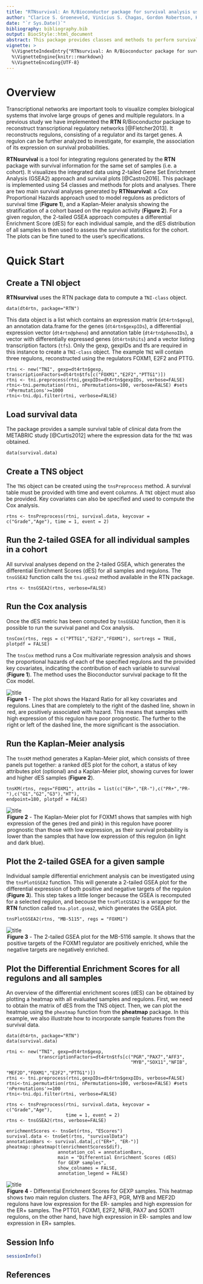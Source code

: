 ```yaml
---
title: "RTNsurvival: An R/Bioconductor package for survival analysis using transcriptional networks and regulons."
author: "Clarice S. Groeneveld, Vinícius S. Chagas, Gordon Robertson, Kerstin B. Meyer, Mauro A. A. Castro."
date: "`r Sys.Date()`"
bibliography: bibliography.bib
output: BiocStyle::html_document
abstract: This package provides classes and methods to perform survival analysis using transcriptional networks inferred by the [RTN](http://bioconductor.org/packages/RTN/) package, including Kaplan-Meier and multivariate survival analysis using Cox's regression model.
vignette: >
  %\VignetteIndexEntry{"RTNsurvival: An R/Bioconductor package for survival analysis using transcriptional networks and regulons."}
  %\VignetteEngine{knitr::rmarkdown}
  %\VignetteEncoding{UTF-8}
---
```


# Overview

Transcriptional networks are important tools to visualize complex biological systems that involve large groups of genes and multiple regulators. In a previous study we have implemented the **RTN** R/Bioconductor package to reconstruct transcriptional regulatory networks [@Fletcher2013]. It reconstructs regulons, consisting of a regulator and its target genes. A regulon can be further analyzed to investigate, for example, the association of its expression on survival probabilities.

**RTNsurvival** is a tool for integrating regulons generated by the **RTN** package with survival information for the same set of samples (i.e. a cohort). It visualizes the integrated data using 2-tailed Gene Set Enrichment Analysis (GSEA2) approach and survival plots [@Castro2016]. This package is implemented using S4 classes and methods for plots and analyses. There are two main survival analyses generated by **RTNsurvival**: a Cox Proportional Hazards approach used to model regulons as predictors of survival time (**Figure 1**), and a Kaplan-Meier analysis showing the stratification of a cohort based on the regulon activity (**Figure 2**). For a given regulon, the 2-tailed GSEA approach computes a differential Enrichment Score (dES) for each individual sample, and the dES distribution of all samples is then used to assess the survival statistics for the cohort. The plots can be fine tuned to the user's specifications.

# Quick Start

## Create a TNI object

**RTNsurvival** uses the RTN package data to compute a `TNI-class` object. 

```
data(dt4rtn, package="RTN")
```

This data object is a list which contains an expression matrix (`dt4rtn$gexp`), an annotation data.frame for the genes (`dt4rtn$gexpIDs`),
a differential expression vector (`dt4rtn@pheno`) and annotation table (`dt4rtn$phenoIDs`), a vector with differentially expressed genes (`dt4rtn$hits`) and a vector listing transcription factors (`tfs`). Only the gexp, gexpIDs and tfs are required in this instance to create a `TNI-class` object. The example `TNI` will contain three regulons, reconstructed using the regulators FOXM1, E2F2 and PTTG.

```
rtni <- new("TNI", gexp=dt4rtn$gexp, transcriptionFactors=dt4rtn$tfs[c("FOXM1","E2F2","PTTG1")])
rtni <- tni.preprocess(rtni,gexpIDs=dt4rtn$gexpIDs, verbose=FALSE)
rtni<-tni.permutation(rtni, nPermutations=100, verbose=FALSE) #sets 'nPermutations'>=1000
rtni<-tni.dpi.filter(rtni, verbose=FALSE)
```

## Load survival data
The package provides a sample survival table of clinical data from the METABRIC study [@Curtis2012] where the expression data for the `TNI` was obtained.

```
data(survival.data)
```

## Create a TNS object
The `TNS` object can be created using the `tnsPreprocess` method. A survival table must be provided with time and event columns. A `TNI` object must also be provided. Key covariates can also be specified and used to compute the Cox analysis.

```
rtns <- tnsPreprocess(rtni, survival.data, keycovar = c("Grade","Age"), time = 1, event = 2)
```

## Run the 2-tailed GSEA for all individual samples in a cohort

All survival analyses depend on the 2-tailed GSEA, which generates the differential Enrichment Scores (dES) for all samples and regulons. The `tnsGSEA2` function calls the `tni.gsea2` method available in the RTN package.

```
rtns <- tnsGSEA2(rtns, verbose=FALSE)
```

## Run the Cox analysis

Once the dES metric has been computed by `tnsGSEA2` function, then it is possible to run the survival panel and Cox analysis.

```
tnsCox(rtns, regs = c("PTTG1","E2F2","FOXM1"), sortregs = TRUE, plotpdf = FALSE)
```

The `tnsCox` method runs a Cox multivariate regression analysis and shows the proportional hazards of each of the specified regulons and the provided key covariates, indicating the contribution of each variable to survival (**Figure 1**). The method uses the Bioconductor survival package to fit the Cox model.

![title](figures/coxplot.png)
<legend><b>Figure 1</b> - The plot shows the Hazard Ratio for all key covariates and regulons. Lines that are completely to the right of the dashed line, shown in red, are positively associated with hazard. This means that samples with high expression of this regulon have poor prognostic. The further to the right or left of the dashed line, the more significant is the association.</legend>

## Run the Kaplan-Meier analysis

The `tnsKM` method generates a Kaplan-Meier plot, which consists of three panels put together: a ranked dES plot for the cohort, a status of key attributes plot (optional) and a Kaplan-Meier plot, showing curves for lower and higher dES samples (**Figure 2**).

```
tnsKM(rtns, regs="FOXM1", attribs = list(c("ER+","ER-"),c("PR+","PR-"),c("G1","G2","G3"),"HT"), 
endpoint=180, plotpdf = FALSE)
```

![title](figures/FOXM1survplot.png)
<legend><b>Figure 2</b> - The Kaplan-Meier plot for FOXM1 shows that samples with high expression of the genes (red and pink) in this regulon have poorer prognostic than those with low expression, as their survival probability is lower than the samples that have low expression of this regulon (in light and dark blue).</legend>

## Plot the 2-tailed GSEA for a given sample

Individual sample differential enrichment analysis can be investigated using the `tnsPlotGSEA2` function. This will generate a 2-tailed GSEA plot for the differential expression of both positive and negative targets of the regulon (**Figure 3**). This step takes a little longer because the GSEA is recomputed for a selected regulon, and becouse the `tnsPlotGSEA2` is a wrapper for the **RTN** function called `tna.plot.gsea2`, which generates the GSEA plot.

```
tnsPlotGSEA2(rtns, "MB-5115", regs = "FOXM1")
```

![title](figures/MB-5115_FOXM1.png)
<legend><b>Figure 3</b> - The 2-tailed GSEA plot for the MB-5116 sample. It shows that the positive targets of the FOXM1 regulator are positively enriched, while the negative targets are negatively enriched. </legend>

## Plot the Differential Enrichment Scores for all regulons and all samples

An overview of the differential enrichment scores (dES) can be obtained by plotting
a heatmap with all evaluated samples and regulons. First, we need to obtain the matrix of dES from the TNS object. Then, we can plot the heatmap using the `pheatmap` function from the **pheatmap** package. In this example, we also illustrate how to incorporate sample features from the survival data.

```
data(dt4rtn, package="RTN")
data(survival.data)

rtni <- new("TNI", gexp=dt4rtn$gexp, 
            transcriptionFactors=dt4rtn$tfs[c("PGR","PAX7","AFF3",
                                              "MYB","SOX11","NFIB",
                                              "MEF2D","FOXM1","E2F2","PTTG1")])
rtni <- tni.preprocess(rtni,gexpIDs=dt4rtn$gexpIDs, verbose=FALSE)
rtni<-tni.permutation(rtni, nPermutations=100, verbose=FALSE) #sets 'nPermutations'>=100
rtni<-tni.dpi.filter(rtni, verbose=FALSE)

rtns <- tnsPreprocess(rtni, survival.data, keycovar = c("Grade","Age"), 
                      time = 1, event = 2)
rtns <- tnsGSEA2(rtns, verbose=FALSE)

enrichmentScores <- tnsGet(rtns, "EScores")
survival.data <- tnsGet(rtns, "survivalData")
annotationBars <- survival.data[,c("ER+", "ER-")]
pheatmap::pheatmap(t(enrichmentScores$dif),
                   annotation_col = annotationBars,
                   main = "Differential Enrichment Scores (dES) 
                   for GEXP samples",
                   show_colnames = FALSE,
                   annotation_legend = FALSE)

```
![title](figures/dES_heatmap.png)
<legend><b>Figure 4</b> - Differential Enrichment Scores for GEXP samples. This heatmap shows two main regulon clusters. The AFF3, PGR, MYB and MEF2D regulons have low expression for the ER- samples and high expression for the ER+ samples. The PTTG1, FOXM1, E2F2, NFIB, PAX7 and SOX11 regulons, on the other hand, have high expression in ER- samples and low expression in ER+ samples. </legend>

## Session Info
```r
sessionInfo()
```

## References

